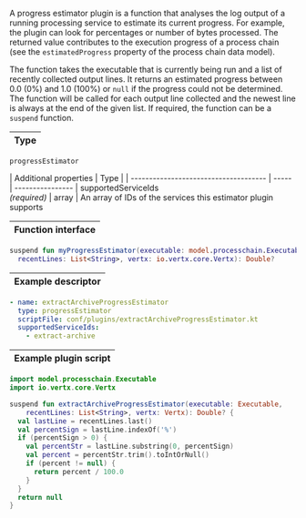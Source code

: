 
A progress estimator plugin is a function that analyses the log output of a
running processing service to estimate its current progress. For example, the
plugin can look for percentages or number of bytes processed. The returned
value contributes to the execution progress of a process chain (see the
`estimatedProgress` property of the <ScrollLink href="#process-chains">process chain</ScrollLink>
data model).

The function takes the executable that is currently being run and a list of
recently collected output lines. It returns an estimated progress between
0.0 (0%) and 1.0 (100%) or `null` if the progress could not be determined. The
function will be called for each output line collected and the newest line is
always at the end of the given list. If required, the function can be a
`suspend` function.

| Type |
| ---- |

`progressEstimator`

| Additional properties                 | Type  |
| ------------------------------------- | ----- | ----------------
| supportedServiceIds<br />*(required)* | array | An array of IDs of the services this estimator plugin supports

| Function interface |
| ------------------ |

```kotlin
suspend fun myProgressEstimator(executable: model.processchain.Executable,
  recentLines: List<String>, vertx: io.vertx.core.Vertx): Double?
```

| Example descriptor |
| ------------------ |

```yaml
- name: extractArchiveProgressEstimator
  type: progressEstimator
  scriptFile: conf/plugins/extractArchiveProgressEstimator.kt
  supportedServiceIds:
    - extract-archive
```

| Example plugin script |
| --------------------- |

```kotlin
import model.processchain.Executable
import io.vertx.core.Vertx

suspend fun extractArchiveProgressEstimator(executable: Executable,
    recentLines: List<String>, vertx: Vertx): Double? {
  val lastLine = recentLines.last()
  val percentSign = lastLine.indexOf('%')
  if (percentSign > 0) {
    val percentStr = lastLine.substring(0, percentSign)
    val percent = percentStr.trim().toIntOrNull()
    if (percent != null) {
      return percent / 100.0
    }
  }
  return null
}
```
